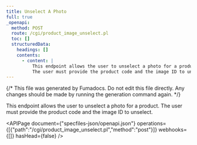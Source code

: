 ```yaml
---
title: Unselect A Photo
full: true
_openapi:
  method: POST
  route: /cgi/product_image_unselect.pl
  toc: []
  structuredData:
    headings: []
    contents:
      - content: |
          This endpoint allows the user to unselect a photo for a product.
          The user must provide the product code and the image ID to unselect.
---
```


{/* This file was generated by Fumadocs. Do not edit this file directly. Any changes should be made by running the generation command again. */}

This endpoint allows the user to unselect a photo for a product.
The user must provide the product code and the image ID to unselect.


<APIPage document={"specfiles-json/openapi.json"} operations={[{"path":"/cgi/product_image_unselect.pl","method":"post"}]} webhooks={[]} hasHead={false} />